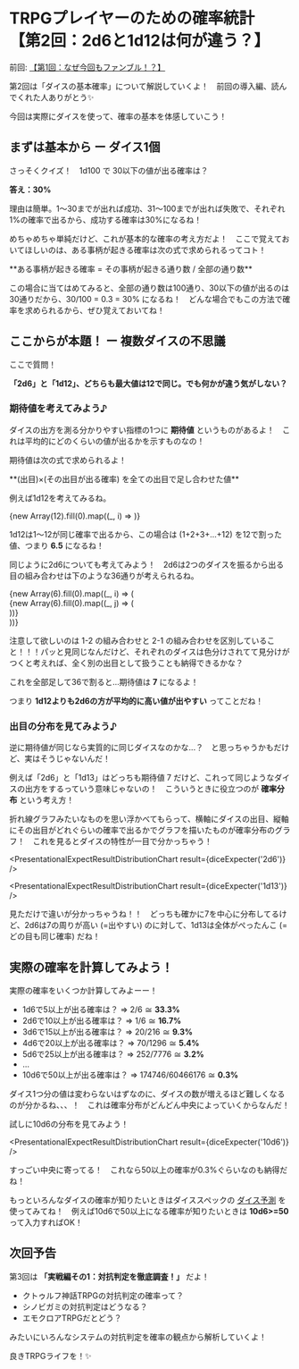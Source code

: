 
# TRPGプレイヤーのための確率統計 <br />【第2回：2d6と1d12は何が違う？】

前回: [【第1回：なぜ今回もファンブル！？】](/blogs/stats-for-trpg/1-introduction)

第2回は「ダイスの基本確率」について解説していくよ！　前回の導入編、読んでくれた人ありがとう✨

今回は実際にダイスを使って、確率の基本を体感していこう！

<BlogImage src="niko.png" alt="" width={256} height={256} />

## まずは基本から ー ダイス1個

さっそくクイズ！　1d100 で 30以下の値が出る確率は？

<BlogImage src="hatena.png" alt="" width={256} height={256} />

**答え：30%**

理由は簡単。1～30までが出れば成功、31～100までが出れば失敗で、それぞれ1%の確率で出るから、成功する確率は30%になるね！

めちゃめちゃ単純だけど、これが基本的な確率の考え方だよ！　ここで覚えておいてほしいのは、ある事柄が起きる確率は次の式で求められるってコト！

<div className="text-center my-4">**ある事柄が起きる確率 = その事柄が起きる通り数 / 全部の通り数**</div>

この場合に当てはめてみると、全部の通り数は100通り、30以下の値が出るのは30通りだから、30/100 = 0.3 = 30% になるね！　どんな場合でもこの方法で確率を求められるから、ぜひ覚えておいてね！

## ここからが本題！ ー 複数ダイスの不思議

ここで質問！

**「2d6」と「1d12」、どちらも最大値は12で同じ。でも何かが違う気がしない？**

<BlogImage src="chill.png" alt="" width={256} height={256} />

### 期待値を考えてみよう♪

ダイスの出方を測る分かりやすい指標の1つに **期待値** というものがあるよ！　これは平均的にどのくらいの値が出るかを示すものなの！

期待値は次の式で求められるよ！

<div className="text-center my-4">**(出目)×(その出目が出る確率) を全ての出目で足し合わせた値**</div>

例えば1d12を考えてみるね。

<div className="grid place-items-center my-6 grid-cols-6 md:grid-cols-12">{new Array(12).fill(0).map((_, i) => <DiceD12 key={i} count={i + 1} />)}</div>

1d12は1～12が同じ確率で出るから、この場合は (1+2+3+...+12) を12で割った値、つまり **6.5** になるね！

同じように2d6についても考えてみよう！　2d6は2つのダイスを振るから出る目の組み合わせは下のような36通りが考えられるね。

<div className="flex flex-col gap-2 my-6">
  {new Array(6).fill(0).map((_, i) => (
    <div key={i} className="grid place-items-center grid-cols-3 md:grid-cols-6 gap-1">
      {new Array(6).fill(0).map((_, j) => (
        <div key={`${i}-${j}`} className="flex items-center justify-center">
          <DiceD6 count={i + 1} className="text-orange-400" />
          <DiceD6 count={j + 1} className="text-blue-400 -ml-2" />
        </div>
      ))}
    </div>
  ))}
</div>

注意して欲しいのは 1-2 の組み合わせと 2-1 の組み合わせを区別していること！！！パッと見同じなんだけど、それぞれのダイスは色分けされてて見分けがつくと考えれば、全く別の出目として扱うことも納得できるかな？

これを全部足して36で割ると...期待値は **7** になるよ！

つまり **1d12よりも2d6の方が平均的に高い値が出やすい** ってことだね！

<BlogImage src="amazed.png" alt="" width={256} height={256} />

### 出目の分布を見てみよう♪

逆に期待値が同じなら実質的に同じダイスなのかな...？　と思っちゃうかもだけど、実はそうじゃないんだ！

例えば「2d6」と「1d13」はどっちも期待値 7 だけど、これって同じようなダイスの出方をするっていう意味じゃないの！　こういうときに役立つのが **確率分布** という考え方！

折れ線グラフみたいなものを思い浮かべてもらって、横軸にダイスの出目、縦軸にその出目がどれぐらいの確率で出るかでグラフを描いたものが確率分布のグラフ！　これを見るとダイスの特性が一目で分かっちゃう！

<WithCaption caption="2d6の分布"><PresentationalExpectResultDistributionChart result={diceExpecter('2d6')} /></WithCaption>

<WithCaption caption="1d13の分布"><PresentationalExpectResultDistributionChart result={diceExpecter('1d13')} /></WithCaption>

見ただけで違いが分かっちゃうね！！　どっちも確かに7を中心に分布してるけど、2d6は7の周りが高い (=出やすい) のに対して、1d13は全体がぺったんこ (=どの目も同じ確率) だね！

<BlogImage src="niko.png" alt="" width={256} height={256} />

## 実際の確率を計算してみよう！

実際の確率をいくつか計算してみよーー！

- 1d6で5以上が出る確率は？ ⇒ 2/6 ≅ **33.3%**
- 2d6で10以上が出る確率は？ ⇒ 1/6 ≅ **16.7%**
- 3d6で15以上が出る確率は？ ⇒ 20/216 ≅ **9.3%**
- 4d6で20以上が出る確率は？ ⇒ 70/1296 ≅ **5.4%**
- 5d6で25以上が出る確率は？ ⇒ 252/7776 ≅ **3.2%**
- ...
- 10d6で50以上が出る確率は？ ⇒ 174746/60466176 ≅ **0.3%**

ダイス1つ分の値は変わらないはずなのに、ダイスの数が増えるほど難しくなるのが分かるね、、、！　これは確率分布がどんどん中央によっていくからなんだ！

試しに10d6の分布を見てみよう！

<WithCaption caption="10d6の分布"><PresentationalExpectResultDistributionChart result={diceExpecter('10d6')} /></WithCaption>

すっごい中央に寄ってる！　これなら50以上の確率が0.3%ぐらいなのも納得だね！

<BlogImage src="hirameki.png" alt="" width={256} height={256} />

もっといろんなダイスの確率が知りたいときはダイススペックの [ダイス予測](/expect) を使ってみてね！　例えば10d6で50以上になる確率が知りたいときは **10d6>=50** って入力すればOK！

## 次回予告

第3回は **「実戦編その1：対抗判定を徹底調査！」** だよ！

- クトゥルフ神話TRPGの対抗判定の確率って？
- シノビガミの対抗判定はどうなる？
- エモクロアTRPGだとどう？

みたいにいろんなシステムの対抗判定を確率の観点から解析していくよ！

良きTRPGライフを！✨

<BlogImage src="smile.png" alt="" width={256} height={256} />

<BlogLink category="stats-for-trpg" slug="3-practical-calc-first" />

